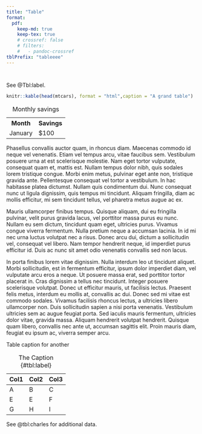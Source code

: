 ```yaml
---
title: "Table"
format:
  pdf: 
    keep-md: true
    keep-tex: true
    # crossref: false
    # filters:
    #   - pandoc-crossref
tblPrefix: "tableeee"
---
```


```r

```


```r

```


See @Tbl:label.

```r
knitr::kable(head(mtcars), format = "html",caption = "A grand table")
```



::: {#tbl:charles}
```{=html}
<table>
  <caption>Monthly savings</caption>
  <tr>
    <th>Month</th>
    <th>Savings</th>
  </tr>
  <tr>
    <td>January</td>
    <td>$100</td>
  </tr>
</table>
```
:::





Phasellus convallis auctor quam, in rhoncus diam. Maecenas commodo id neque vel venenatis. Etiam vel tempus arcu, vitae faucibus sem. Vestibulum posuere urna at est scelerisque molestie. Nam eget tortor vulputate, consequat quam et, mattis est. Nullam tempus dolor nibh, quis sodales lorem tristique congue. Morbi enim metus, pulvinar eget ante non, tristique gravida ante. Pellentesque consequat vel tortor a vestibulum. In hac habitasse platea dictumst. Nullam quis condimentum dui. Nunc consequat nunc ut ligula dignissim, quis tempus mi tincidunt. Aliquam fringilla, diam ac mollis efficitur, mi sem tincidunt tellus, vel pharetra metus augue ac ex.

Mauris ullamcorper finibus tempus. Quisque aliquam, dui eu fringilla pulvinar, velit purus gravida lacus, vel porttitor massa purus eu nunc. Nullam eu sem dictum, tincidunt quam eget, ultricies purus. Vivamus congue viverra fermentum. Nulla pretium neque a accumsan lacinia. In id mi nec urna luctus volutpat nec a risus. Donec arcu dui, dictum a sollicitudin vel, consequat vel libero. Nam tempor hendrerit neque, id imperdiet purus efficitur id. Duis ac nunc sit amet odio venenatis convallis sed non lacus.

::: {#tbl:another}
In porta finibus lorem vitae dignissim. Nulla interdum leo ut tincidunt aliquet. Morbi sollicitudin, est in fermentum efficitur, ipsum dolor imperdiet diam, vel vulputate arcu eros a neque. Ut posuere massa erat, sed porttitor tortor placerat in. Cras dignissim a tellus nec tincidunt. Integer posuere scelerisque volutpat. Donec ut efficitur mauris, ut facilisis lectus. Praesent felis metus, interdum eu mollis at, convallis ac dui. Donec sed mi vitae est commodo sodales. Vivamus facilisis rhoncus lectus, a ultricies libero ullamcorper non. Duis sollicitudin sapien a nisi porta venenatis. Vestibulum ultricies sem ac augue feugiat porta. Sed iaculis mauris fermentum, ultricies dolor vitae, gravida massa. Aliquam hendrerit volutpat hendrerit. Quisque quam libero, convallis nec ante ut, accumsan sagittis elit. Proin mauris diam, feugiat eu ipsum ac, viverra semper arcu.

Table caption for another
:::


| Col1 | Col2 | Col3 |
|------|------|------|
| A    | B    | C    |
| E    | E    | F    |
| G    | H    | I    |

: The Caption {\#tbl:label}


See @tbl:charles for additional data.


